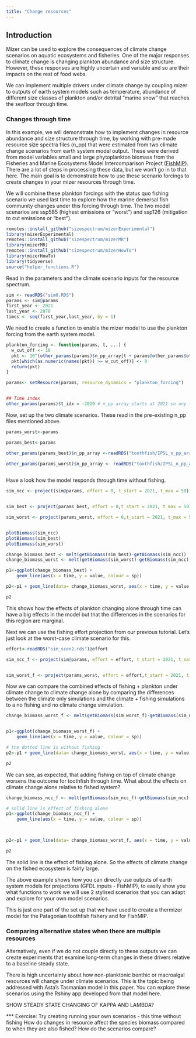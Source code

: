 ```yaml
---
title: "Change resources"
---
```


## Introduction

Mizer can be used to explore the consequences of climate change scenarios on aquatic ecosystems and fisheries. One of the major responses to climate change is changing plankton abundance and size structure. However, these responses are highly uncertain and variable and so are their impacts on the rest of food webs.

We can implement multiple drivers under climate change by coupling mizer to outputs of earth system models such as temperature, abundance of different size classes of plankton and/or detrital "marine snow" that reaches the seafloor through time.

### Changes through time

In this example, we will demonstrate how to implement changes in resource abundance and size structure through time, by working with pre-made resource size spectra files (n_pp) that were estimated from two climate change scenarios from earth system model output. These were derived from model variables small and large phytoplankton biomass from the Fisheries and Marine Ecosystems Model Intercomparison Project ([FishMIP](https://www.isimip.org/about/marine-ecosystems-fisheries/)). There are a lot of steps in processing these data, but we won't go in to that here. The main goal is to demonstrate how to use these scenario forcings to create changes in your mizer resources through time.

We will combine these plankton forcings with the status quo fishing scenario we used last time to explore how the marine demersal fish community changes under this forcing through time. The two model scenarios are ssp585 (highest emissions or "worst") and ssp126 (mitigation to cut emissions or "best").

```r
remotes::install_github("sizespectrum/mizerExperimental")
library(mizerExperimental)
remotes::install_github("sizespectrum/mizerMR")
library(mizerMR)
remotes::install_github("sizespectrum/mizerHowTo")
library(mizerHowTo)
library(tidyverse)
source("helper_functions.R")
```

Read in the parameters and the climate scenario inputs for the resource spectrum.

```r
sim <- readRDS("sim0.RDS")
params <- sim@params
first_year <- 2021
last_year <- 2070
times <- seq(first_year,last_year, by = 1)
```

We need to create a function to enable the mizer model to use the plankton forcing from the earth system model.

```r
plankton_forcing <- function(params, t, ...) {
  w_cut_off <- 10
  pkt <- 10^(other_params(params)$n_pp_array[t + params@other_params$other$t_idx,])/params@dw_full # converting to density
  pkt[which(as.numeric(names(pkt)) >= w_cut_off)] <- 0
  return(pkt)  
}

params<- setResource(params, resource_dynamics = "plankton_forcing")


## Time index
other_params(params)$t_idx = -2020 # n_pp array starts at 2021 so any time generated by the effort array will match the rownumber of the n_pp array


```

Now, set up the two climate scenarios. These read in the pre-existing n_pp files mentioned above.

```r

params_worst<-params

params_best<-params

other_params(params_best)$n_pp_array <-readRDS("toothfish/IPSL_n_pp_array_CCscenario_126.RDS")
    
other_params(params_worst)$n_pp_array <- readRDS("toothfish/IPSL_n_pp_array_CCscenario_585.RDS")



```


Have a look how the model responds through time without fishing.

```r

sim_ncc <- project(sim@params, effort = 0, t_start = 2021, t_max = 50)


sim_best <- project(params_best, effort = 0,t_start = 2021, t_max = 50)

sim_worst <- project(params_worst, effort = 0,t_start = 2021, t_max = 50)


plotBiomass(sim_ncc)
plotBiomass(sim_best)
plotBiomass(sim_worst)

```


```r
change_biomass_best <- melt(getBiomass(sim_best)-getBiomass(sim_ncc))
change_biomass_worst <- melt(getBiomass(sim_worst)-getBiomass(sim_ncc))

p1<-ggplot(change_biomass_best) +
    geom_line(aes(x = time, y = value, colour = sp))

p2<-p1 + geom_line(data= change_biomass_worst, aes(x = time, y = value, colour = sp),linetype = "dotted") + labs(y="Biomass/Biomass No CC")

p2
```


This shows how the effects of plankton changing alone through time can have a big effects in the model but that the differences in the scenarios for this region are marginal.

Next we can use the fishing effort projection from our previous tutorial.  Let's just look at the worst-case climate scenario for this.
```r
effort<-readRDS("sim_scen2.rds")@effort

sim_ncc_f <- project(sim@params, effort = effort, t_start = 2021, t_max = 50)


sim_worst_f <- project(params_worst, effort = effort,t_start = 2021, t_max = 50)


```

Now we can compare the combined effects of fishing + plankton under climate change to climate change alone by comparing the differences between the climate only simulations and the climate + fishing simulations to a no fishing and no climate change simulation. 

```r

change_biomass_worst_f <- melt(getBiomass(sim_worst_f)-getBiomass(sim_ncc)[1:50,])


p1<-ggplot(change_biomass_worst_f) +
    geom_line(aes(x = time, y = value, colour = sp))

# the dotted line is without fishing
p2<-p1 + geom_line(data= change_biomass_worst, aes(x = time, y = value, colour = sp),linetype = "dotted") + labs(y="Biomass/Biomass No CC No Fishing")

p2
```

We can see, as expected, that adding fishing on top of climate change worsens the outcome for toothfish through time. What about the effects on climate change alone relative to fished system?

```r
change_biomass_ncc_f <- melt(getBiomass(sim_ncc_f)-getBiomass(sim_ncc)[1:50,])

# solid line is effect of fishing alone
p1<-ggplot(change_biomass_ncc_f) +
    geom_line(aes(x = time, y = value, colour = sp))

 

p2<-p1 + geom_line(data= change_biomass_worst_f, aes(x = time, y = value, colour = sp),linetype = "dotted") + labs(y="Biomass/Biomass No CC No Fishing")

p2
```
The solid line is the effect of fishing alone. So the effects of climate change on the fished ecosystem is fairly large.


The above example shows how you can directly use outputs of earth system models for projections (GFDL inputs - FishMIP), to easily show you what functions to work we will use 2 stylised scenarios that you can adapt and explore for your own model scenarios.

This is just one part of the set up that we have used to create a thermizer model for the Patagonian toothfish fishery and for FishMIP.

### Comparing alternative states when there are multiple resources

Alternatively, even if we do not couple directly to these outputs we can create experiments that examine long-term changes in these drivers relative to a baseline steady state.

There is high uncertainty about how non-planktonic benthic or macroalgal resources will change under climate scenarios. This is the topic being addressed with Asta's Tasmanian model in this paper. You can explore these scenarios using the Rshiny app developed from that model here.



SHOW STEADY STATE CHANGING OF KAPPA AND LAMBDA?

*** Exercise: Try creating running your own scenarios - this time without fishing How do changes in resource affect the species biomass compared to when they are also fished? How do the scenarios compare?
